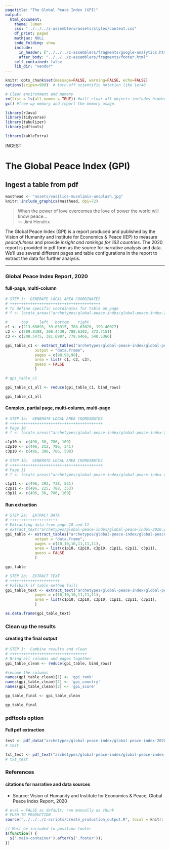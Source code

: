 ```yaml
---
pagetitle: "The Global Peace Index (GPI)"
output: 
  html_document:
    theme: lumen
    css: "../../../z-assemblers/assets/styles/content.css"
    df_print: paged
    mathjax: NULL
    code_folding: show
    include:
      in_header: ["../../../z-assemblers/fragments/google-analytics.html", "../../../z-assemblers/fragments/header.html"]
      after_body: "../../../z-assemblers/fragments/footer.html"
    self_contained: false
    lib_dir: "vendor"
---
```


```r

knitr::opts_chunk$set(message=FALSE, warning=FALSE, echo=FALSE)
options(scipen=999)  # turn-off scientific notation like 1e+48

# Clear environment and memory
rm(list = ls(all.names = TRUE)) #will clear all objects includes hidden objects.
gc() #free up memory and report the memory usage.

library(rJava)
library(tidyverse)
library(tabulizer)
library(pdftools)

library(kableExtra)

```


<div class="activity">
INGEST  
</div>

# The Global Peace Index (GPI)
## Ingest a table from pdf

```r

masthead <- "assets/vasilios-muselimis-unsplash.jpg"
knitr::include_graphics(masthead, dpi=72)

```

> When the power of love overcomes the love of power the world will know peace...\
--- Jimi Hendrix\

The Global Peace Index (GPI) is a report produced and published by the Vision of Humanity and Institute for Economics & Peace (IEP) to measure _peacefulness_ and provide _insight and rankings for 163 countries_.  The 2020 report is provided in pdf form as the source for narrative analysis and data.  We'll use several different pages and table configurations in the report to extract the data for further analysis.

***

### Global Peace Index Report, 2020
#### full-page, multi-column

```r

# STEP 1:  GENERATE LOCAL AREA COORDINATES
# ++++++++++++++++++++++++++++++++++++++++
# To define specific coordinates for table on page
# f <- locate_areas("archetypes/global-peace-index/global-peace-index-2020.pdf", pages = 98)

#      top     left   bottom    right
c1 <- c(213.68093, 39.03915, 788.63020, 199.46027)
c2 <- c(209.8308, 208.4439, 788.6302, 372.7151)
c3 <- c(208.5475, 381.6987, 779.6466, 548.5366)

```


```r

gpi_table_c1 <- extract_tables("archetypes/global-peace-index/global-peace-index-2020.pdf",
             output = "data.frame",
             pages = c(98,98,98), 
             area = list( c1, c2, c3),
             guess = FALSE
             )

# gpi_table_c1

gpi_table_c1_all <- reduce(gpi_table_c1, bind_rows)

gpi_table_c1_all

```


#### Complex, partial page, multi-column, multi-page

```r

# STEP 1a:  GENERATE LOCAL AREA COORDINATES
# +++++++++++++++++++++++++++++++++++++++++
# Page 10
# f <- locate_areas("archetypes/global-peace-index/global-peace-index-2020.pdf", pages = 10)

c1p10 <- c(496, 38, 786, 169)
c2p10 <- c(496, 212, 786, 341)
c3p10 <- c(496, 380, 786, 508)

# STEP 1b:  GENERATE LOCAL AREA COORDINATES
# +++++++++++++++++++++++++++++++++++++++++
# Page 11
# f <- locate_areas("archetypes/global-peace-index/global-peace-index-2020.pdf", pages = 11)

c1p11 <- c(496, 392, 738, 521)
c2p11 <- c(496, 225, 788, 353)
c3p11 <- c(496, 38, 786, 169)

```


#### Run extraction


```r

# STEP 2a:  EXTRACT DATA
# +++++++++++++++++++++
# Extracting data from page 10 and 11
# extract_text("archetypes/global-peace-index/global-peace-index-2020.pdf")
gpi_table <- extract_tables("archetypes/global-peace-index/global-peace-index-2020.pdf",
             output = "data.frame",
             pages = c(10,10,10,11,11,11), 
             area = list(c1p10, c2p10, c3p10, c1p11, c2p11, c3p11),
             guess = FALSE
             )

gpi_table

# STEP 2b:  EXTRACT TEXT
# ++++++++++++++++++++++
# Fallback if table method fails
gpi_table_text <- extract_text("archetypes/global-peace-index/global-peace-index-2020.pdf",
             pages = c(10,10,10,11,11,11), 
             area = list(c1p10, c2p10, c3p10, c1p11, c2p11, c3p11),
             )

as.data.frame(gpi_table_text)


```


### Clean up the results
#### creating the final output


```r

# STEP 3:  Combine results and clean
# ++++++++++++++++++++++++++++++++++
# Bring all columns and pages together
gpi_table_clean <- reduce(gpi_table, bind_rows)

#rename the columns
names(gpi_table_clean)[1] <- 'gpi_rank'
names(gpi_table_clean)[2] <- 'gpi_country'
names(gpi_table_clean)[3] <- 'gpi_score'

gp_table_final <- gpi_table_clean

gp_table_final

```


### pdftools option
#### Full pdf extraction

```r

test <- pdf_data("archetypes/global-peace-index/global-peace-index-2020.pdf")
# test

txt_test <- pdf_text("archetypes/global-peace-index/global-peace-index-2020.pdf")
# txt_test

```


### References
#### citations for narrative and data sources


* Source: Vision of Humanity and Institute for Economics & Peace, Global Peace Index Report, 2020


```r

# eval = FALSE as default; run manually as chunk
# PUSH TO PRODUCTION
source("../../../z-scripts/create_production_output.R", local = knitr::knit_global())

```



```js

// Must be included to position footer
$(function() {
  $('.main-container').after($('.footer'));
})

```

